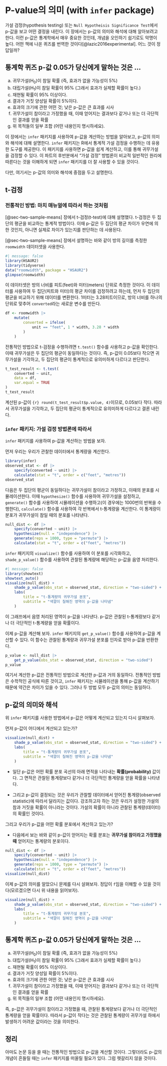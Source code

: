 # [P-value]{.style-text font-weight="bold" color="#023FA5"}의 의미 (with `infer` package)


가설 검정(hypothesis testing) 또는 `Null Hypotheisis Significance Test`에서 p-값을 보고 어떤 결정을 내린다. 이 장에서는 p-값의 의미와 해석에 대해 알아보려고 한다. 이런 p-값은 통계학에서 매우 중요한 것인데, 개념을 오인하기 쉽기로도 악명이 높다. 어떤 책에 나온 퀴즈를 번역한 것이다[@lazic2016experimental]. 어느 것이 정답일까? 

::: {.callout-note}
## 통계학 퀴즈 p-값 0.05가 당신에게 말하는 것은 …

a.	귀무가설(H~0~)이 참일 확률 (즉, 효과가 없을 가능성이 5%)
b.	대립가설(H~1~)이 참일 확률이 95% (그래서 효과가 실제할 확률이 높다.)
c.	재현될 확률이 95% 이상이다.
d.	결과가 거짓 양성일 확률이 5%이다.
e.	효과의 크기에 관한 어떤 것; 낮은 p-값은 큰 효과를 시사
f.	귀무가설이 참이라고 가정했을 때, 이때 얻어지는 결과보다 같거나 또는 더 극단적인 결과를 얻을 확률
g.	위 목적들의 일부 조합 (어떤 내용인지 명시하세요).
:::

이 장에서는 `infer` 패키지를 사용하여 p-값을 계산하는 방법을 알아보고, p-값의 의미와 해석에 대해 설명한다. `infer` 패키지는 R에서 통계적 가설 검정을 수행하는 데 유용한 도구를 제공한다. 이 패키지를 사용하면 p-값을 쉽게 계산하고, 이를 통해 귀무가설을 검정할 수 있다. 이 파트의 후반분에서 "가설 검정" 방법론이 비교적 일반적인 원리에 따른다는 것을 이해하게 되면 `infer` 패키지를 더 잘 사용할 수 있을 것이다. 

다만, 여기서는 p-값의 의미와 해석에 중점을 두고 설명한다.

## t-검정

### 전통적인 방법: 마치 매뉴얼에 따라서 하는 것처럼

[@sec-two-sample-means] 장에서 t-검정(t-test)에 대해 설명했다. t-검정은 두 집단의 평균을 비교하는 통계적 방법이다. 이때 p-값은 두 집단의 평균 차이가 우연에 의한 것인지, 아니면 실제로 차이가 있는지를 판단하는 데 사용된다.

[@sec-two-sample-means] 장에서 설명하는 바와 같이 방의 길이를 측정한 `roomwidth` 데이터셋을 사용한다. 

```r
#| message: false
library(HSAUR2)
library(tidyverse)
data("roomwidth", package = "HSAUR2")
glimpse(roomwidth)
```

이 데이터셋은 방의 너비를 피트(feet)와 미터(meters) 단위로 측정한 것이다. 이 데이터를 사용하여 두 집단(피트와 미터)의 평균 차이를 검정하려고 하는데, 먼저 두 집단의 평균을 비교하기 위해 데이터를 변환한다. 1미터는 3.28피트이므로, 방의 너비를 하나의 단위로 맞추어 `converted`라는 새로운 변수를 만든다.

```r
df <- roomwidth |>
    mutate(
        converted = ifelse(
            unit == "feet", 1 * width, 3.28 * width
        )
    )
```

전통적인 방법으로 t-검정을 수행하려면 `t.test()` 함수를 사용하고 p-값을 확인한다. 이때 귀무가설은 두 집단의 평균이 동일하다는 것이다. 즉, p-값이 0.05보다 작으면 귀무가설을 기각하고, 두 집단의 평균이 통계적으로 유의미하게 다르다고 판단한다. 

```r
t_test_result <- t.test(
    converted ~ unit,
    data = df,
    var.equal = TRUE
)
t_test_result
```

계산된 p-값이 `{r} round(t_test_result$p.value, 4)`이므로, 0.05보다 작다. 따라서 귀무가설을 기각하고, 두 집단의 평균이 통계적으로 유의미하게 다르다고 결론 내린다.

### `infer` 패키지: 가설 검정 방법론에 따라서 


`infer` 패키지를 사용하여 p-값을 계산하는 방법을 보자. 


먼저 우리는 우리가 관찰한 데이터에서 통계량을 계산한다. 

```r
library(infer)
observed_stat <- df |>
    specify(converted ~ unit) |>
    calculate(stat = "t", order = c("feet", "metres"))
observed_stat
```

다음은 두 집단의 평균이 동일하다는 귀무가설이 참이라고 가정하고, 이때의 분포를 시뮬레이션한다. 이때 `hypothesize()` 함수를 사용하여 귀무가설을 설정하고, `generate()` 함수를 사용하여 시뮬레이션을 수행하고(이 경우에는 1000번의 반복을 수행한다), `calculate()` 함수를 사용하여 각 반복에서 t-통계량을 계산한다. 이 통계량이 분포가 귀무가설이 참일 때의 분포를 나타낸다.

```r
null_dist <- df |>
    specify(converted ~ unit) |>
    hypothesize(null = "independence") |>
    generate(reps = 1000, type = "permute") |>
    calculate(stat = "t", order = c("feet", "metres"))
```

`infer` 패키지의 `visualize()` 함수를 사용하여 이 분포를 시각화하고, `shade_p_value()` 함수를 사용하여 관찰된 통계량에 해당하는 p-값을 음영 처리한다.

```r
#| message: false
library(showtext)
showtext_auto()
visualize(null_dist) +
    shade_p_value(obs_stat = observed_stat, direction = "two-sided") +
    labs(
        title = "t-통계량의 귀무가설 분포",
        subtitle = "색깔이 칠해진 영역이 p-값을 나타냄"
    )
```

이 그래프에서 음영 처리된 영역이 p-값을 나타낸다. p-값은 관찰된 t-통계량보다 같거나 더 극단적인 t-통계량을 얻을 확률이다. 

이제 p-값을 계산해 보자. `infer` 패키지의 `get_p_value()` 함수를 사용하여 p-값을 계산할 수 있다. 이 함수는 관찰된 통계량과 귀무가설 분포를 인자로 받아 p-값을 반환한다.

```r
p_value <- null_dist |>
    get_p_value(obs_stat = observed_stat, direction = "two-sided")
p_value
```

여기서 계산한 p-값은 전통적인 방법으로 계산한 p-값과 거의 동일하다. 전통적인 방법은 수학적인 공식에 따른 것이고, `infer` 패키지는 시뮬레이션을 통해 p-값을 계산하기 때문에 약간은 차이가 있을 수 있다. 그러나 두 방법 모두 p-값의 의미는 동일하다. 

## p-값의 의미와 해석

위 `infer` 패키지를 사용한 방법에서 p-값은 어떻게 계산되고 있는지 다시 살펴보자. 

먼저 p-값이 어디에서 계산되고 있는가?


```r
visualize(null_dist) +
    shade_p_value(obs_stat = observed_stat, direction = "two-sided") +
    labs(
        title = "t-통계량의 귀무가설 분포",
        subtitle = "색깔이 칠해진 영역이 p-값을 나타냄"
    )
```

- 일단 p-값은 어떤 확률 분포 곡선의 아래 면적을 나타내는 **확률(probability)** 값이다.  그 면적은 관찰된 통계량보다 같거나 더 극단적인 통계량을 얻을 확률을 나타낸다.

- 그리고 p-값이 결정되는 것은 우리가 관찰할 데이터에서 얻어진 통계량(observed statistic)에 따라서 달라지는 값이다. 강조하고자 하는 것은 우리가 설정한 가설의 참과 거짓을 확률이 아니라는 것이다. 가설의 확률이 아니라 관찰된 통계량(데이터)의 확률인 것이다. 

그리고 우리가 p-값을 어떤 확률 분포에서 계산하고 있는가?

- 다음에서 보는 바와 같이 p-값이 얻어지는 확률 분포는 **귀무가설 참이라고 가정했을 때** 얻어지는 통계량의 분포이다. 

```r
null_dist <- df |>
    specify(converted ~ unit) |>
    hypothesize(null = "independence") |>
    generate(reps = 1000, type = "permute") |>
    calculate(stat = "t", order = c("feet", "metres"))
visualize(null_dist)
```

이제 p-값의 의미를 알았으니 문제를 다시 살펴보자. 정답이 `f`임을 이해할 수 있을 것이다(모르겠으면 다시 위 내용을 읽어보자).


```r
visualize(null_dist) +
    shade_p_value(obs_stat = observed_stat, direction = "two-sided") +
    labs(
        title = "t-통계량의 귀무가설 분포",
        subtitle = "색깔이 칠해진 영역이 p-값을 나타냄"
    )
```

::: {.callout-note}
## 통계학 퀴즈 p-값 0.05가 당신에게 말하는 것은 …

a.	귀무가설(H~0~)이 참일 확률 (즉, 효과가 없을 가능성이 5%)
b.	대립가설(H~1~)이 참일 확률이 95% (그래서 효과가 실제할 확률이 높다.)
c.	재현될 확률이 95% 이상이다.
d.	결과가 거짓 양성일 확률이 5%이다.
e.	효과의 크기에 관한 어떤 것; 낮은 p-값은 큰 효과를 시사
f.	귀무가설이 참이라고 가정했을 때, 이때 얻어지는 결과보다 같거나 또는 더 극단적인 결과를 얻을 확률
g.	위 목적들의 일부 조합 (어떤 내용인지 명시하세요).
:::

즉, p-값은 귀무가설이 참이라고 가정했을 때, 관찰된 통계량보다 같거나 더 극단적인 통계량을 얻을 확률이다. 따라서 p-값이 작다는 것은 관찰된 통계량이 귀무가설 하에서 발생하기 어려운 값이라는 것을 의미한다.

## 정리 

아마도 논문 등을 쓸 때는 전통적인 방법으로 p-값을 계산할 것이다. 그렇더라도 p-값의 개념이 흔들릴 때는 `infer` 패키지를 떠올릴 필요가 있다. 그럼 헷갈리지 않을 것이다. 


